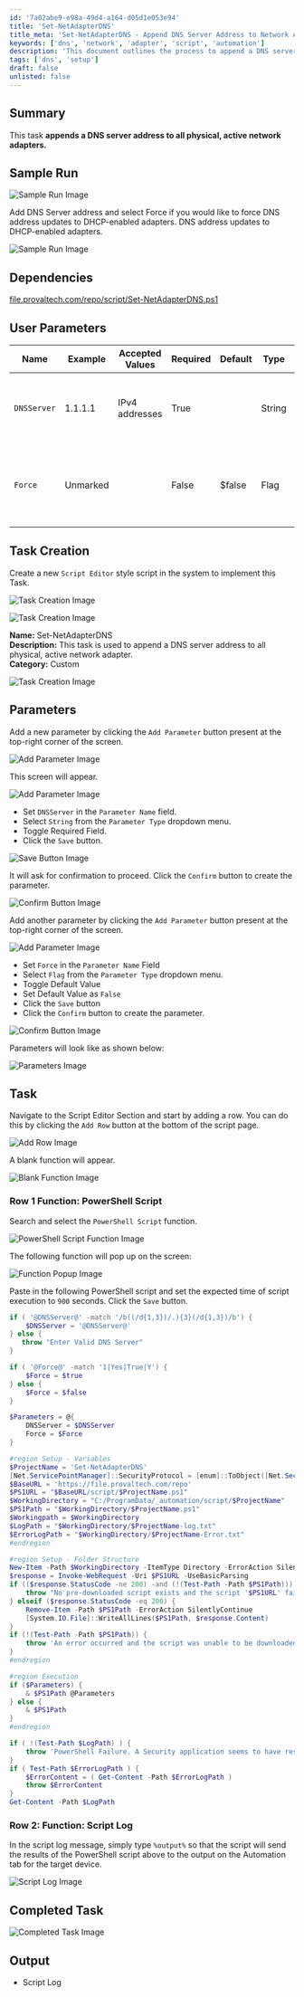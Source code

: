 ```yaml
---
id: '7a02abe9-e98a-49d4-a164-d05d1e053e94'
title: 'Set-NetAdapterDNS'
title_meta: 'Set-NetAdapterDNS - Append DNS Server Address to Network Adapters'
keywords: ['dns', 'network', 'adapter', 'script', 'automation']
description: 'This document outlines the process to append a DNS server address to all physical, active network adapters. It includes user parameters, task creation, and execution details for implementing the script in ConnectWise Automate.'
tags: ['dns', 'setup']
draft: false
unlisted: false
---
```

## Summary

This task **appends a DNS server address to all physical, active network adapters.**

## Sample Run

![Sample Run Image](../../../static/img/Set-NetAdapterDNS/image_1.png)

Add DNS Server address and select Force if you would like to force DNS address updates to DHCP-enabled adapters. DNS address updates to DHCP-enabled adapters.

![Sample Run Image](../../../static/img/Set-NetAdapterDNS/image_2.png)

## Dependencies

[file.provaltech.com/repo/script/Set-NetAdapterDNS.ps1](https://file.provaltech.com/repo/script/Set-NetAdapterDNS.ps1)

## User Parameters

| Name          | Example   | Accepted Values | Required | Default | Type   | Description                                                         |
|---------------|-----------|------------------|----------|---------|--------|---------------------------------------------------------------------|
| `DNSServer`   | 1.1.1.1   | IPv4 addresses    | True     |         | String | The DNS server address to append to the network adapter(s)         |
| `Force`       | Unmarked  |                  | False    | $false  | Flag   | Intended to force DNS address updates to DHCP-enabled adapters.     |

## Task Creation

Create a new `Script Editor` style script in the system to implement this Task.

![Task Creation Image](../../../static/img/Set-NetAdapterDNS/image_3.png)

![Task Creation Image](../../../static/img/Set-NetAdapterDNS/image_4.png)

**Name:** Set-NetAdapterDNS  
**Description:** This task is used to append a DNS server address to all physical, active network adapter.  
**Category:** Custom  

![Task Creation Image](../../../static/img/Set-NetAdapterDNS/image_5.png)

## Parameters

Add a new parameter by clicking the `Add Parameter` button present at the top-right corner of the screen.

![Add Parameter Image](../../../static/img/Set-NetAdapterDNS/image_6.png)

This screen will appear.

![Add Parameter Image](../../../static/img/Set-NetAdapterDNS/image_7.png)

- Set `DNSServer` in the `Parameter Name` field.
- Select `String` from the `Parameter Type` dropdown menu.
- Toggle Required Field.
- Click the `Save` button.

![Save Button Image](../../../static/img/Set-NetAdapterDNS/image_8.png)

It will ask for confirmation to proceed. Click the `Confirm` button to create the parameter.

![Confirm Button Image](../../../static/img/Set-NetAdapterDNS/image_9.png)

Add another parameter by clicking the `Add Parameter` button present at the top-right corner of the screen.

![Add Parameter Image](../../../static/img/Set-NetAdapterDNS/image_10.png)

- Set `Force` in the `Parameter Name` Field
- Select `Flag` from the `Parameter Type` dropdown menu.
- Toggle Default Value
- Set Default Value as `False`
- Click the `Save` button
- Click the `Confirm` button to create the parameter.

![Confirm Button Image](../../../static/img/Set-NetAdapterDNS/image_11.png)

Parameters will look like as shown below:

![Parameters Image](../../../static/img/Set-NetAdapterDNS/image_12.png)

## Task

Navigate to the Script Editor Section and start by adding a row. You can do this by clicking the `Add Row` button at the bottom of the script page.

![Add Row Image](../../../static/img/Set-NetAdapterDNS/image_13.png)

A blank function will appear.

![Blank Function Image](../../../static/img/Set-NetAdapterDNS/image_14.png)

### Row 1 Function: PowerShell Script

Search and select the `PowerShell Script` function.

![PowerShell Script Function Image](../../../static/img/Set-NetAdapterDNS/image_15.png)

The following function will pop up on the screen:

![Function Popup Image](../../../static/img/Set-NetAdapterDNS/image_16.png)

Paste in the following PowerShell script and set the expected time of script execution to `900` seconds. Click the `Save` button.

```powershell
if ( '@DNSServer@' -match '/b((/d{1,3})/.){3}(/d{1,3})/b') {
    $DNSServer = '@DNSServer@'
} else {
   throw "Enter Valid DNS Server"
}

if ( '@Force@' -match '1|Yes|True|Y') {
    $Force = $true
} else {
    $Force = $false
}

$Parameters = @{
    DNSServer = $DNSServer
    Force = $Force
}

#region Setup - Variables
$ProjectName = 'Set-NetAdapterDNS'
[Net.ServicePointManager]::SecurityProtocol = [enum]::ToObject([Net.SecurityProtocolType], 3072)
$BaseURL = 'https://file.provaltech.com/repo'
$PS1URL = "$BaseURL/script/$ProjectName.ps1"
$WorkingDirectory = "C:/ProgramData/_automation/script/$ProjectName"
$PS1Path = "$WorkingDirectory/$ProjectName.ps1"
$Workingpath = $WorkingDirectory
$LogPath = "$WorkingDirectory/$ProjectName-log.txt"
$ErrorLogPath = "$WorkingDirectory/$ProjectName-Error.txt"
#endregion

#region Setup - Folder Structure
New-Item -Path $WorkingDirectory -ItemType Directory -ErrorAction SilentlyContinue | Out-Null
$response = Invoke-WebRequest -Uri $PS1URL -UseBasicParsing
if (($response.StatusCode -ne 200) -and (!(Test-Path -Path $PS1Path))) {
    throw "No pre-downloaded script exists and the script '$PS1URL' failed to download. Exiting."
} elseif ($response.StatusCode -eq 200) {
    Remove-Item -Path $PS1Path -ErrorAction SilentlyContinue
    [System.IO.File]::WriteAllLines($PS1Path, $response.Content)
}
if (!(Test-Path -Path $PS1Path)) {
    throw 'An error occurred and the script was unable to be downloaded. Exiting.'
}
#endregion

#region Execution
if ($Parameters) {
    & $PS1Path @Parameters
} else {
    & $PS1Path
}
#endregion

if ( !(Test-Path $LogPath) ) {
    throw 'PowerShell Failure. A Security application seems to have restricted the execution of the PowerShell Script.'
}
if ( Test-Path $ErrorLogPath ) {
    $ErrorContent = ( Get-Content -Path $ErrorLogPath )
    throw $ErrorContent
}
Get-Content -Path $LogPath
```

### Row 2: Function: Script Log

In the script log message, simply type `%output%` so that the script will send the results of the PowerShell script above to the output on the Automation tab for the target device.

![Script Log Image](../../../static/img/Set-NetAdapterDNS/image_17.png)

## Completed Task

![Completed Task Image](../../../static/img/Set-NetAdapterDNS/image_18.png)

## Output

- Script Log












